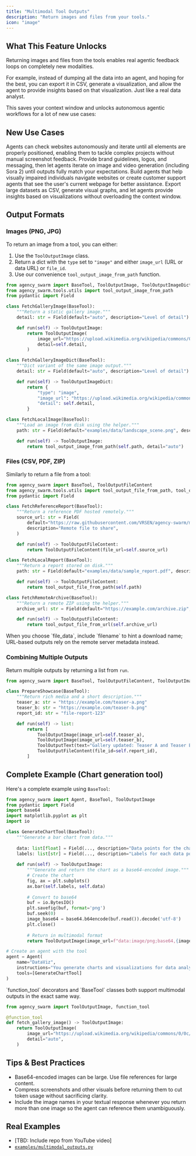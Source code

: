 ```yaml
---
title: "Multimodal Tool Outputs"
description: "Return images and files from your tools."
icon: "image"
---
```


## What This Feature Unlocks

Returning images and files from the tools enables real agentic feedback loops on completely new modalities.

For example, instead of dumping all the data into an agent, and hoping for the best, you can export it in CSV, generate a visualization, and allow the agent to provide insights based on that visualization. Just like a real data analyst.

This saves your context window and unlocks autonomous agentic workflows for a lot of new use cases:

## New Use Cases

<CardGroup cols={2}>
  <Card title="Software Development" icon="code">
    Agents can check websites autonomously and iterate until all elements are properly positioned, enabling them to tackle complex projects without manual screenshot feedback.
  </Card>
  <Card title="Brand Asset Generation" icon="paintbrush">
    Provide brand guidelines, logos, and messaging, then let agents iterate on image and video generation (including Sora 2) until outputs fully match your expectations.
  </Card>
  <Card title="Screen-Aware Assistance" icon="eye">
    Build agents that help visually impaired individuals navigate websites or create customer support agents that see the user's current webpage for better assistance.
  </Card>
  <Card title="Data Analytics" icon="chart-area">
    Export large datasets as CSV, generate visual graphs, and let agents provide insights based on visualizations without overloading the context window.
  </Card>
</CardGroup>

## Output Formats

### Images (PNG, JPG)

To return an image from a tool, you can either:

1. Use the `ToolOutputImage` class.
2. Return a dict with the `type` set to `"image"` and either `image_url` (URL or data URL) or `file_id`.
3. Use our convenience `tool_output_image_from_path` function.

```python
from agency_swarm import BaseTool, ToolOutputImage, ToolOutputImageDict
from agency_swarm.tools.utils import tool_output_image_from_path
from pydantic import Field

class FetchGalleryImage(BaseTool):
    """Return a static gallery image."""
    detail: str = Field(default="auto", description="Level of detail")

    def run(self) -> ToolOutputImage:
        return ToolOutputImage(
            image_url="https://upload.wikimedia.org/wikipedia/commons/0/0c/GoldenGateBridge-001.jpg",
            detail=self.detail,
        )

class FetchGalleryImageDict(BaseTool):
    """Dict variant of the same image output."""
    detail: str = Field(default="auto", description="Level of detail")

    def run(self) -> ToolOutputImageDict:
        return {
            "type": "image",
            "image_url": "https://upload.wikimedia.org/wikipedia/commons/0/0c/GoldenGateBridge-001.jpg",
            "detail": self.detail,
        }

class FetchLocalImage(BaseTool):
    """Load an image from disk using the helper."""
    path: str = Field(default="examples/data/landscape_scene.png", description="Image to publish")

    def run(self) -> ToolOutputImage:
        return tool_output_image_from_path(self.path, detail="auto")
```

### Files (CSV, PDF, ZIP)

Similarly to return a file from a tool:

```python
from agency_swarm import BaseTool, ToolOutputFileContent
from agency_swarm.tools.utils import tool_output_file_from_path, tool_output_file_from_url
from pydantic import Field

class FetchReferenceReport(BaseTool):
    """Return a reference PDF hosted remotely."""
    source_url: str = Field(
        default="https://raw.githubusercontent.com/VRSEN/agency-swarm/main/examples/data/sample_report.pdf",
        description="Remote file to share",
    )

    def run(self) -> ToolOutputFileContent:
        return ToolOutputFileContent(file_url=self.source_url)

class FetchLocalReport(BaseTool):
    """Return a report stored on disk."""
    path: str = Field(default="examples/data/sample_report.pdf", description="Local file path")

    def run(self) -> ToolOutputFileContent:
        return tool_output_file_from_path(self.path)

class FetchRemoteArchive(BaseTool):
    """Return a remote ZIP using the helper."""
    archive_url: str = Field(default="https://example.com/archive.zip", description="Archive to expose")

    def run(self) -> ToolOutputFileContent:
        return tool_output_file_from_url(self.archive_url)
```

<Note>
When you choose `file_data`, include `filename` to hint a download name; URL-based outputs rely on the remote server metadata instead.
</Note>

### Combining Multiple Outputs

Return multiple outputs by returning a list from `run`.

```python
from agency_swarm import BaseTool, ToolOutputFileContent, ToolOutputImage, ToolOutputText

class PrepareShowcase(BaseTool):
    """Return rich media and a short description."""
    teaser_a: str = "https://example.com/teaser-a.png"
    teaser_b: str = "https://example.com/teaser-b.png"
    report_id: str = "file-report-123"

    def run(self) -> list:
        return [
            ToolOutputImage(image_url=self.teaser_a),
            ToolOutputImage(image_url=self.teaser_b),
            ToolOutputText(text="Gallery updated: Teaser A and Teaser B now live."),
            ToolOutputFileContent(file_id=self.report_id),
        ]
```

## Complete Example (Chart generation tool)

Here's a complete example using `BaseTool`:

```python
from agency_swarm import Agent, BaseTool, ToolOutputImage
from pydantic import Field
import base64
import matplotlib.pyplot as plt
import io

class GenerateChartTool(BaseTool):
    """Generate a bar chart from data."""
    
    data: list[float] = Field(..., description="Data points for the chart")
    labels: list[str] = Field(..., description="Labels for each data point")
    
    def run(self) -> ToolOutputImage:
        """Generate and return the chart as a base64-encoded image."""
        # Create the chart
        fig, ax = plt.subplots()
        ax.bar(self.labels, self.data)
        
        # Convert to base64
        buf = io.BytesIO()
        plt.savefig(buf, format='png')
        buf.seek(0)
        image_base64 = base64.b64encode(buf.read()).decode('utf-8')
        plt.close()
        
        # Return in multimodal format
        return ToolOutputImage(image_url=f"data:image/png;base64,{image_base64}")

# Create an agent with the tool
agent = Agent(
    name="DataViz",
    instructions="You generate charts and visualizations for data analysis.",
    tools=[GenerateChartTool]
)
```

<Note>
`function_tool` decorators and `BaseTool` classes both support multimodal outputs in the exact same way.
</Note>

```python
from agency_swarm import ToolOutputImage, function_tool

@function_tool
def fetch_gallery_image() -> ToolOutputImage:
    return ToolOutputImage(
        image_url="https://upload.wikimedia.org/wikipedia/commons/0/0c/GoldenGateBridge-001.jpg",
        detail="auto",
    )
```

## Tips & Best Practices

- Base64-encoded images can be large. Use file references for large content.
- Compress screenshots and other visuals before returning them to cut token usage without sacrificing clarity.
- Include the image names in your textual response whenever you return more than one image so the agent can reference them unambiguously.

## Real Examples

- [TBD: Include repo from YouTube video]
- [`examples/multimodal_outputs.py`](https://github.com/VRSEN/agency-swarm/blob/main/examples/multimodal_outputs.py)
